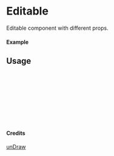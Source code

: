 
<Meta of={Editable} title="unDraw/Editable" />

# Editable

Editable component with different props.

#### Example

<Canvas of={Editable.Primary} />

## Usage

```ts
import { Editable } from "yadl-ui";

const Example = () => {
  return (
      <Editable />
  );
};

export default Example;
```

#### Credits
[unDraw](https://undraw.co/illustrations)
